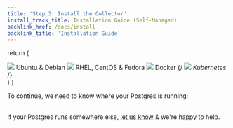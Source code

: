 ```yaml
---
title: 'Step 3: Install the Collector'
install_track_title: Installation Guide (Self-Managed)
backlink_href: /docs/install
backlink_title: 'Installation Guide'
---
```




  return (
    <div className={styles.installChoice}>
      <Link className={styles.installChoiceStep} to="03_install_the_collector_deb">
        <img src={imgLogoUbuntu} />
        Ubuntu &amp; Debian
      </Link>
      <Link className={styles.installChoiceStep} to="03_install_the_collector_yum">
        <img src={imgLogoRedhat} />
        RHEL, CentOS &amp; Fedora
      </Link>
      <Link className={styles.installChoiceStep} to="03_install_the_collector_docker">
        <img src={imgLogoDocker} />
        Docker
      </Link>
      {/*<Link className={styles.installChoiceStep} to="03_enable_pg_stat_statements_kubernetes">
        <img src="/images/docs/logo_kubernetes.png" />
        Kubernetes
      </Link>*/}
    </div>
  )
}

To continue, we need to know where your Postgres is running:

<SelectCollectorPlatform />

<br />
If your Postgres runs somewhere else, <a href="mailto:support@pganalyze.com">
  let us know
</a> & we're happy to help.

